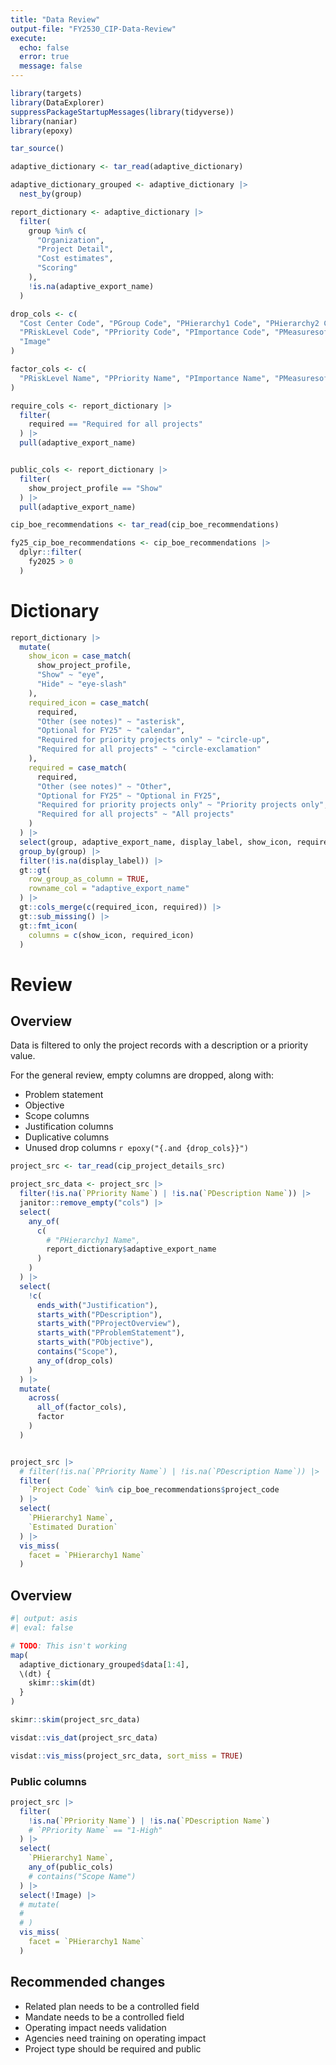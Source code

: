 ```yaml
---
title: "Data Review"
output-file: "FY2530_CIP-Data-Review"
execute: 
  echo: false
  error: true
  message: false
---
```


```r
library(targets)
library(DataExplorer)
suppressPackageStartupMessages(library(tidyverse))
library(naniar)
library(epoxy)

tar_source()
```

```r
adaptive_dictionary <- tar_read(adaptive_dictionary)

adaptive_dictionary_grouped <- adaptive_dictionary |>
  nest_by(group)

report_dictionary <- adaptive_dictionary |>
  filter(
    group %in% c(
      "Organization",
      "Project Detail",
      "Cost estimates",
      "Scoring"
    ),
    !is.na(adaptive_export_name)
  )

drop_cols <- c(
  "Cost Center Code", "PGroup Code", "PHierarchy1 Code", "PHierarchy2 Code",
  "PRiskLevel Code", "PPriority Code", "PImportance Code", "PMeasuresofSuccess Code",
  "Image"
)

factor_cols <- c(
  "PRiskLevel Name", "PPriority Name", "PImportance Name", "PMeasuresofSuccess Name"
)

require_cols <- report_dictionary |>
  filter(
    required == "Required for all projects"
  ) |>
  pull(adaptive_export_name)


public_cols <- report_dictionary |>
  filter(
    show_project_profile == "Show"
  ) |>
  pull(adaptive_export_name)
```


```r
cip_boe_recommendations <- tar_read(cip_boe_recommendations)

fy25_cip_boe_recommendations <- cip_boe_recommendations |>
  dplyr::filter(
    fy2025 > 0
  )
```


# Dictionary

```r
report_dictionary |>
  mutate(
    show_icon = case_match(
      show_project_profile,
      "Show" ~ "eye",
      "Hide" ~ "eye-slash"
    ),
    required_icon = case_match(
      required,
      "Other (see notes)" ~ "asterisk",
      "Optional for FY25" ~ "calendar",
      "Required for priority projects only" ~ "circle-up",
      "Required for all projects" ~ "circle-exclamation"
    ),
    required = case_match(
      required,
      "Other (see notes)" ~ "Other",
      "Optional for FY25" ~ "Optional in FY25",
      "Required for priority projects only" ~ "Priority projects only",
      "Required for all projects" ~ "All projects"
    )
  ) |>
  select(group, adaptive_export_name, display_label, show_icon, required_icon, required) |>
  group_by(group) |>
  filter(!is.na(display_label)) |>
  gt::gt(
    row_group_as_column = TRUE,
    rowname_col = "adaptive_export_name"
  ) |>
  gt::cols_merge(c(required_icon, required)) |>
  gt::sub_missing() |>
  gt::fmt_icon(
    columns = c(show_icon, required_icon)
  )
```

# Review

## Overview

Data is filtered to only the project records with a description or a priority value.

For the general review, empty columns are dropped, along with:

-   Problem statement
-   Objective
-   Scope columns
-   Justification columns
-   Duplicative columns
-   Unused drop columns `r epoxy("{.and {drop_cols}}")`

```r
project_src <- tar_read(cip_project_details_src)

project_src_data <- project_src |>
  filter(!is.na(`PPriority Name`) | !is.na(`PDescription Name`)) |>
  janitor::remove_empty("cols") |>
  select(
    any_of(
      c(
        # "PHierarchy1 Name",
        report_dictionary$adaptive_export_name
      )
    )
  ) |>
  select(
    !c(
      ends_with("Justification"),
      starts_with("PDescription"),
      starts_with("PProjectOverview"),
      starts_with("PProblemStatement"),
      starts_with("PObjective"),
      contains("Scope"),
      any_of(drop_cols)
    )
  ) |>
  mutate(
    across(
      all_of(factor_cols),
      factor
    )
  )


project_src |>
  # filter(!is.na(`PPriority Name`) | !is.na(`PDescription Name`)) |>
  filter(
    `Project Code` %in% cip_boe_recommendations$project_code
  ) |>
  select(
    `PHierarchy1 Name`,
    `Estimated Duration`
  ) |>
  vis_miss(
    facet = `PHierarchy1 Name`
  )
```

## Overview

```r
#| output: asis
#| eval: false

# TODO: This isn't working
map(
  adaptive_dictionary_grouped$data[1:4],
  \(dt) {
    skimr::skim(dt)
  }
)
```

```r
skimr::skim(project_src_data)
```

```r
visdat::vis_dat(project_src_data)
```

```r
visdat::vis_miss(project_src_data, sort_miss = TRUE)
```

### Public columns

```r
project_src |>
  filter(
    !is.na(`PPriority Name`) | !is.na(`PDescription Name`)
    # `PPriority Name` == "1-High"
  ) |>
  select(
    `PHierarchy1 Name`,
    any_of(public_cols)
    # contains("Scope Name")
  ) |>
  select(!Image) |>
  # mutate(
  #
  # )
  vis_miss(
    facet = `PHierarchy1 Name`
  )
```

## Recommended changes

-   Related plan needs to be a controlled field
-   Mandate needs to be a controlled field
-   Operating impact needs validation
-   Agencies need training on operating impact
-   Project type should be required and public
